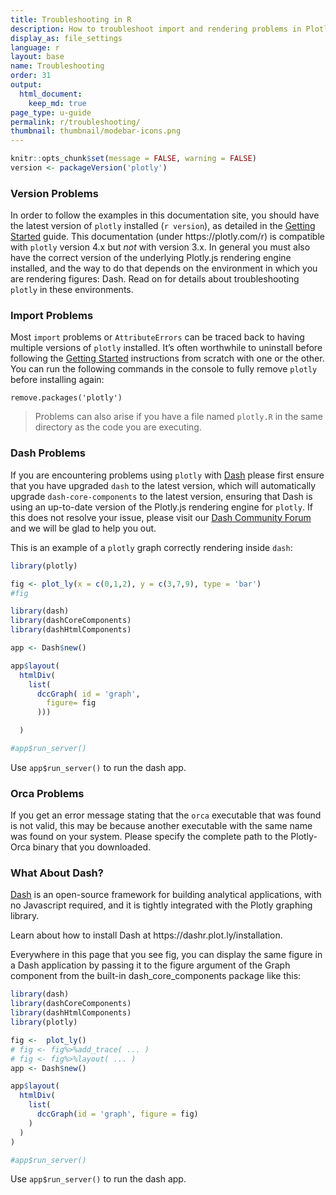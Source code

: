 ```yaml
---
title: Troubleshooting in R
description: How to troubleshoot import and rendering problems in Plotly with R.
display_as: file_settings
language: r
layout: base
name: Troubleshooting
order: 31
output:
  html_document:
    keep_md: true
page_type: u-guide
permalink: r/troubleshooting/
thumbnail: thumbnail/modebar-icons.png
---
```


```r
knitr::opts_chunk$set(message = FALSE, warning = FALSE)
version <- packageVersion('plotly')
```
<!-- #region -->
### Version Problems

In order to follow the examples in this documentation site, you should have the latest version of `plotly` installed (`r version`), as detailed in the [Getting Started](https://plotly.com/r/getting-started/) guide. This documentation (under https://plotly.com/r) is compatible with `plotly` version 4.x but *not* with version 3.x. In general you must also have the correct version of the underlying Plotly.js rendering engine installed, and the way to do that depends on the environment in which you are rendering figures: Dash. Read on for details about troubleshooting `plotly` in these environments.

### Import Problems

Most `import` problems or `AttributeErrors` can be traced back to having multiple versions of `plotly` installed. It's often worthwhile to uninstall before following the [Getting Started](https://plotly.com/r/getting-started/) instructions from scratch with one or the other. You can run the following commands in the console to fully remove `plotly` before installing again:

```
remove.packages('plotly')
```

> Problems can also arise if you have a file named `plotly.R` in the same directory as the code you are executing.

### Dash Problems

If you are encountering problems using `plotly` with [Dash](https://dashr.plotly.com/) please first ensure that you have upgraded `dash` to the latest version, which will automatically upgrade `dash-core-components` to the latest version, ensuring that Dash is using an up-to-date version of the Plotly.js rendering engine for `plotly`. If this does not resolve your issue, please visit our [Dash Community Forum](https://community.plotly.com/) and we will be glad to help you out.

This is an example of a `plotly` graph correctly rendering inside `dash`:
<!-- #endregion -->

```r
library(plotly)

fig <- plot_ly(x = c(0,1,2), y = c(3,7,9), type = 'bar')
#fig

library(dash)
library(dashCoreComponents)
library(dashHtmlComponents)

app <- Dash$new()

app$layout(
  htmlDiv(
    list(
      dccGraph( id = 'graph',
        figure= fig
      )))

  )

#app$run_server()
```

Use `app$run_server()` to run the dash app.

### Orca Problems

If you get an error message stating that the `orca` executable that was found is not valid, this may be because another executable with the same name was found on your system. Please specify the complete path to the Plotly-Orca binary that you downloaded.

### What About Dash?

[Dash](https://dashr.plotly.com/) is an open-source framework for building analytical applications, with no Javascript required, and it is tightly integrated with the Plotly graphing library.

Learn about how to install Dash at https://dashr.plot.ly/installation.

Everywhere in this page that you see fig, you can display the same figure in a Dash application by passing it to the figure argument of the Graph component from the built-in dash_core_components package like this:

```r
library(dash)
library(dashCoreComponents)
library(dashHtmlComponents)
library(plotly)

fig <-  plot_ly()
# fig <- fig%>%add_trace( ... )
# fig <- fig%>%layout( ... )
app <- Dash$new()

app$layout(
  htmlDiv(
    list(
      dccGraph(id = 'graph', figure = fig)
    )
  )
)

#app$run_server()
```

Use `app$run_server()` to run the dash app.
